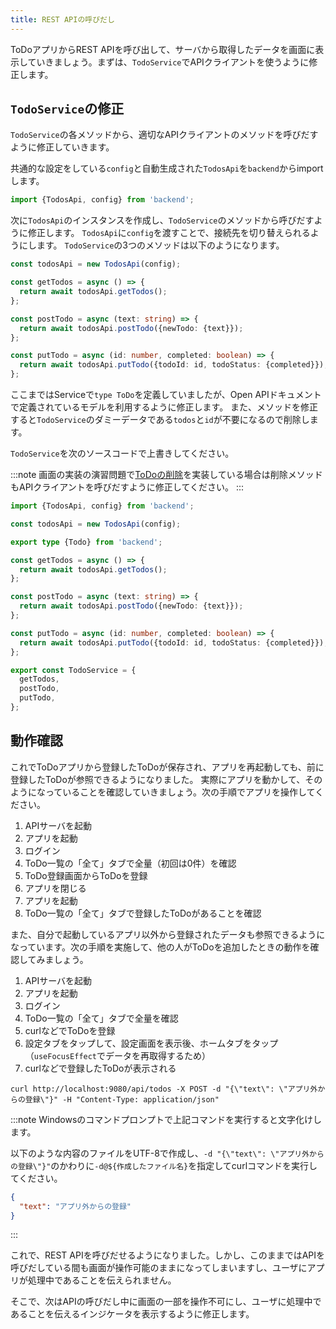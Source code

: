 ```yaml
---
title: REST APIの呼びだし
---
```


ToDoアプリからREST APIを呼び出して、サーバから取得したデータを画面に表示していきましょう。まずは、`TodoService`でAPIクライアントを使うように修正します。

## `TodoService`の修正

`TodoService`の各メソッドから、適切なAPIクライアントのメソッドを呼びだすように修正していきます。

共通的な設定をしている`config`と自動生成された`TodosApi`を`backend`からimportします。

```typescript title="/src/services/TodoService.ts"
import {TodosApi, config} from 'backend';
```

次に`TodosApi`のインスタンスを作成し、`TodoService`のメソッドから呼びだすように修正します。
`TodosApi`に`config`を渡すことで、接続先を切り替えられるようにします。
`TodoService`の3つのメソッドは以下のようになります。

```typescript
const todosApi = new TodosApi(config);

const getTodos = async () => {
  return await todosApi.getTodos();
};

const postTodo = async (text: string) => {
  return await todosApi.postTodo({newTodo: {text}});
};

const putTodo = async (id: number, completed: boolean) => {
  return await todosApi.putTodo({todoId: id, todoStatus: {completed}});
};
```

ここまではServiceで`type ToDo`を定義していましたが、Open APIドキュメントで定義されているモデルを利用するように修正します。
また、メソッドを修正すると`TodoService`のダミーデータである`todos`と`id`が不要になるので削除します。

`TodoService`を次のソースコードで上書きしてください。

:::note
画面の実装の演習問題で[ToDoの削除](../screens/exercise.mdx#ToDoの削除)を実装している場合は削除メソッドもAPIクライアントを呼びだすように修正してください。
:::

```typescript title="/src/services/TodoService.ts"
import {TodosApi, config} from 'backend';

const todosApi = new TodosApi(config);

export type {Todo} from 'backend';

const getTodos = async () => {
  return await todosApi.getTodos();
};

const postTodo = async (text: string) => {
  return await todosApi.postTodo({newTodo: {text}});
};

const putTodo = async (id: number, completed: boolean) => {
  return await todosApi.putTodo({todoId: id, todoStatus: {completed}});
};

export const TodoService = {
  getTodos,
  postTodo,
  putTodo,
};
```

## 動作確認

これでToDoアプリから登録したToDoが保存され、アプリを再起動しても、前に登録したToDoが参照できるようになりました。
実際にアプリを動かして、そのようになっていることを確認していきましょう。次の手順でアプリを操作してください。

1. APIサーバを起動
1. アプリを起動
1. ログイン
1. ToDo一覧の「全て」タブで全量（初回は0件）を確認
1. ToDo登録画面からToDoを登録
1. アプリを閉じる
1. アプリを起動
1. ToDo一覧の「全て」タブで登録したToDoがあることを確認

また、自分で起動しているアプリ以外から登録されたデータも参照できるようになっています。次の手順を実施して、他の人がToDoを追加したときの動作を確認してみましょう。

1. APIサーバを起動
1. アプリを起動
1. ログイン
1. ToDo一覧の「全て」タブで全量を確認
1. curlなどでToDoを登録
1. 設定タブをタップして、設定画面を表示後、ホームタブをタップ（`useFocusEffect`でデータを再取得するため）
1. curlなどで登録したToDoが表示される

```console title="curlでの登録"
curl http://localhost:9080/api/todos -X POST -d "{\"text\": \"アプリ外からの登録\"}" -H "Content-Type: application/json"
```

:::note
Windowsのコマンドプロンプトで上記コマンドを実行すると文字化けします。

以下のような内容のファイルをUTF-8で作成し、`-d "{\"text\": \"アプリ外からの登録\"}"`のかわりに`-d@${作成したファイル名}`を指定してcurlコマンドを実行してください。

```json
{
  "text": "アプリ外からの登録"
}
```

:::

これで、REST APIを呼びだせるようになりました。しかし、このままではAPIを呼びだしている間も画面が操作可能のままになってしまいますし、ユーザにアプリが処理中であることを伝えられません。

そこで、次はAPIの呼びだし中に画面の一部を操作不可にし、ユーザに処理中であることを伝えるインジケータを表示するように修正します。
